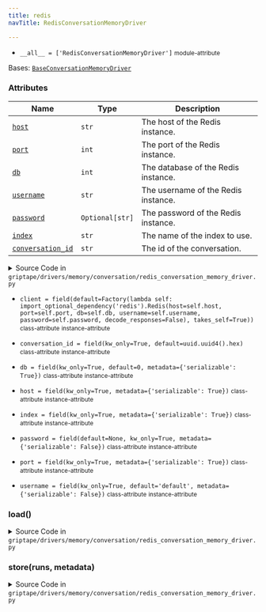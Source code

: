 ```yaml
---
title: redis
navTitle: RedisConversationMemoryDriver

---
```


-   `__all__ = ['RedisConversationMemoryDriver']` <small>module-attribute</small>  <span id="griptape.drivers.memory.conversation.redis.__all__"></span> 

<span id="griptape.drivers.memory.conversation.redis.RedisConversationMemoryDriver"></span>

Bases:
 [`BaseConversationMemoryDriver`](./#griptape.drivers.memory.conversation.BaseConversationMemoryDriver "BaseConversationMemoryDriver (griptape.drivers.memory.conversation.BaseConversationMemoryDriver)")

### Attributes

| Name                                                                                                                                                                                                                                                                                                                                                                                           | Type            | Description                              |
| ---------------------------------------------------------------------------------------------------------------------------------------------------------------------------------------------------------------------------------------------------------------------------------------------------------------------------------------------------------------------------------------------- | --------------- | ---------------------------------------- |
| <a href="redis.mdx#griptape.drivers.memory.conversation.redis.RedisConversationMemoryDriver.host" title="host = field(kw_only=True, metadata={'serializable': True})           class-attribute       instance-attribute    (griptape.drivers.memory.conversation.redis.RedisConversationMemoryDriver.host)"><code class="language-python">host</code></a>                                      | `str`           | The host of the Redis instance.<br/>     |
| <a href="redis.mdx#griptape.drivers.memory.conversation.redis.RedisConversationMemoryDriver.port" title="port = field(kw_only=True, metadata={'serializable': True})           class-attribute       instance-attribute    (griptape.drivers.memory.conversation.redis.RedisConversationMemoryDriver.port)"><code class="language-python">port</code></a>                                      | `int`           | The port of the Redis instance.<br/>     |
| <a href="redis.mdx#griptape.drivers.memory.conversation.redis.RedisConversationMemoryDriver.db" title="db = field(kw_only=True, default=0, metadata={'serializable': True})           class-attribute       instance-attribute    (griptape.drivers.memory.conversation.redis.RedisConversationMemoryDriver.db)"><code class="language-python">db</code></a>                                   | `int`           | The database of the Redis instance.<br/> |
| <a href="redis.mdx#griptape.drivers.memory.conversation.redis.RedisConversationMemoryDriver.username" title="username = field(kw_only=True, default='default', metadata={'serializable': False})           class-attribute       instance-attribute    (griptape.drivers.memory.conversation.redis.RedisConversationMemoryDriver.username)"><code class="language-python">username</code></a>  | `str`           | The username of the Redis instance.<br/> |
| <a href="redis.mdx#griptape.drivers.memory.conversation.redis.RedisConversationMemoryDriver.password" title="password = field(default=None, kw_only=True, metadata={'serializable': False})           class-attribute       instance-attribute    (griptape.drivers.memory.conversation.redis.RedisConversationMemoryDriver.password)"><code class="language-python">password</code></a>       | `Optional[str]` | The password of the Redis instance.<br/> |
| <a href="redis.mdx#griptape.drivers.memory.conversation.redis.RedisConversationMemoryDriver.index" title="index = field(kw_only=True, metadata={'serializable': True})           class-attribute       instance-attribute    (griptape.drivers.memory.conversation.redis.RedisConversationMemoryDriver.index)"><code class="language-python">index</code></a>                                  | `str`           | The name of the index to use.<br/>       |
| <a href="redis.mdx#griptape.drivers.memory.conversation.redis.RedisConversationMemoryDriver.conversation_id" title="conversation_id = field(kw_only=True, default=uuid.uuid4().hex)           class-attribute       instance-attribute    (griptape.drivers.memory.conversation.redis.RedisConversationMemoryDriver.conversation_id)"><code class="language-python">conversation_id</code></a> | `str`           | The id of the conversation.<br/>         |

<details><summary>Source Code in <code>griptape&#47;drivers&#47;memory&#47;conversation&#47;redis_conversation_memory_driver.py</code></summary>

```python
@define
class RedisConversationMemoryDriver(BaseConversationMemoryDriver):
    """A Conversation Memory Driver for Redis.

    This driver interfaces with a Redis instance and utilizes the Redis hashes and RediSearch module to store,
    retrieve, and query conversations in a structured manner.
    Proper setup of the Redis instance and RediSearch is necessary for the driver to function correctly.

    Attributes:
        host: The host of the Redis instance.
        port: The port of the Redis instance.
        db: The database of the Redis instance.
        username: The username of the Redis instance.
        password: The password of the Redis instance.
        index: The name of the index to use.
        conversation_id: The id of the conversation.
    """

    host: str = field(kw_only=True, metadata={"serializable": True})
    username: str = field(kw_only=True, default="default", metadata={"serializable": False})
    port: int = field(kw_only=True, metadata={"serializable": True})
    db: int = field(kw_only=True, default=0, metadata={"serializable": True})
    password: Optional[str] = field(default=None, kw_only=True, metadata={"serializable": False})
    index: str = field(kw_only=True, metadata={"serializable": True})
    conversation_id: str = field(kw_only=True, default=uuid.uuid4().hex)

    client: Redis = field(
        default=Factory(
            lambda self: import_optional_dependency("redis").Redis(
                host=self.host,
                port=self.port,
                db=self.db,
                username=self.username,
                password=self.password,
                decode_responses=False,
            ),
            takes_self=True,
        ),
    )

    def store(self, runs: list[Run], metadata: dict[str, Any]) -> None:
        self.client.hset(self.index, self.conversation_id, json.dumps(self._to_params_dict(runs, metadata)))

    def load(self) -> tuple[list[Run], dict[str, Any]]:
        memory_json = self.client.hget(self.index, self.conversation_id)
        if memory_json is not None:
            return self._from_params_dict(json.loads(memory_json))  # pyright: ignore[reportArgumentType] https://github.com/redis/redis-py/issues/2399
        return [], {}
```

</details>

-   `client = field(default=Factory(lambda self: import_optional_dependency('redis').Redis(host=self.host, port=self.port, db=self.db, username=self.username, password=self.password, decode_responses=False), takes_self=True))` <small>class-attribute</small> <small>instance-attribute</small>  <span id="griptape.drivers.memory.conversation.redis.RedisConversationMemoryDriver.client"></span> 

-   `conversation_id = field(kw_only=True, default=uuid.uuid4().hex)` <small>class-attribute</small> <small>instance-attribute</small>  <span id="griptape.drivers.memory.conversation.redis.RedisConversationMemoryDriver.conversation_id"></span> 

-   `db = field(kw_only=True, default=0, metadata={'serializable': True})` <small>class-attribute</small> <small>instance-attribute</small>  <span id="griptape.drivers.memory.conversation.redis.RedisConversationMemoryDriver.db"></span> 

-   `host = field(kw_only=True, metadata={'serializable': True})` <small>class-attribute</small> <small>instance-attribute</small>  <span id="griptape.drivers.memory.conversation.redis.RedisConversationMemoryDriver.host"></span> 

-   `index = field(kw_only=True, metadata={'serializable': True})` <small>class-attribute</small> <small>instance-attribute</small>  <span id="griptape.drivers.memory.conversation.redis.RedisConversationMemoryDriver.index"></span> 

-   `password = field(default=None, kw_only=True, metadata={'serializable': False})` <small>class-attribute</small> <small>instance-attribute</small>  <span id="griptape.drivers.memory.conversation.redis.RedisConversationMemoryDriver.password"></span> 

-   `port = field(kw_only=True, metadata={'serializable': True})` <small>class-attribute</small> <small>instance-attribute</small>  <span id="griptape.drivers.memory.conversation.redis.RedisConversationMemoryDriver.port"></span> 

-   `username = field(kw_only=True, default='default', metadata={'serializable': False})` <small>class-attribute</small> <small>instance-attribute</small>  <span id="griptape.drivers.memory.conversation.redis.RedisConversationMemoryDriver.username"></span> 

<span id="griptape.drivers.memory.conversation.redis.RedisConversationMemoryDriver.load"></span>

### load()

<details><summary>Source Code in <code>griptape&#47;drivers&#47;memory&#47;conversation&#47;redis_conversation_memory_driver.py</code></summary>

```python
def load(self) -> tuple[list[Run], dict[str, Any]]:
    memory_json = self.client.hget(self.index, self.conversation_id)
    if memory_json is not None:
        return self._from_params_dict(json.loads(memory_json))  # pyright: ignore[reportArgumentType] https://github.com/redis/redis-py/issues/2399
    return [], {}
```

</details>

<span id="griptape.drivers.memory.conversation.redis.RedisConversationMemoryDriver.store"></span>

### store(runs, metadata)

<details><summary>Source Code in <code>griptape&#47;drivers&#47;memory&#47;conversation&#47;redis_conversation_memory_driver.py</code></summary>

```python
def store(self, runs: list[Run], metadata: dict[str, Any]) -> None:
    self.client.hset(self.index, self.conversation_id, json.dumps(self._to_params_dict(runs, metadata)))
```

</details>
